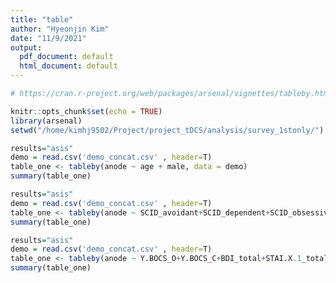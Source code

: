 ```yaml
---
title: "table"
author: "Hyeonjin Kim"
date: "11/9/2021"
output:
  pdf_document: default
  html_document: default
---
```


```r
# https://cran.r-project.org/web/packages/arsenal/vignettes/tableby.html

knitr::opts_chunk$set(echo = TRUE)
library(arsenal)
setwd("/home/kimhj9502/Project/project_tDCS/analysis/survey_1stonly/")
```

```r
results="asis"
demo = read.csv('demo_concat.csv' , header=T)
table_one <- tableby(anode ~ age + male, data = demo) 
summary(table_one)
```

```r
results="asis"
demo = read.csv('demo_concat.csv' , header=T)
table_one <- tableby(anode ~ SCID_avoidant+SCID_dependent+SCID_obsessive.compulsive+SCID_passive.aggressive+SCID_depressive+SCID_paranoid+SCID_schizotypal + SCID_schizoid+SCID_histrionic+SCID_narcissistic+SCID_borderline+SCID_antisocial, data = demo) 
summary(table_one)
```
```r
results="asis"
demo = read.csv('demo_concat.csv' , header=T)
table_one <- tableby(anode ~ Y.BOCS_O+Y.BOCS_C+BDI_total+STAI.X.1_total+STAI.X.2_total+BIS11_C+BIS11_M+BIS11_P, data = demo) 
summary(table_one)
```









